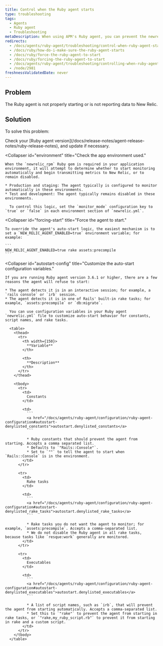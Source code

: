 ```yaml
---
title: Control when the Ruby agent starts
type: troubleshooting
tags:
  - Agents
  - Ruby agent
  - Troubleshooting
metaDescription: When using APM's Ruby agent, you can prevent the newrelic_rpm gem from starting, or force it to start if it is not reporting data.
redirects:
  - /docs/agents/ruby-agent/troubleshooting/control-when-ruby-agent-starts
  - /docs/ruby/how-do-i-make-sure-the-ruby-agent-starts
  - /docs/ruby/force-the-ruby-agent-to-start
  - /docs/ruby/forcing-the-ruby-agent-to-start
  - /docs/agents/ruby-agent/troubleshooting/controlling-when-ruby-agent-starts
  - /node/2981
freshnessValidatedDate: never
---
```


## Problem

The Ruby agent is not properly starting or is not reporting data to New Relic.

## Solution

To solve this problem:

<CollapserGroup>
  <Collapser
    id="version-3-6-1-or-later"
    title="Check your Ruby agent version."
  >
    Check your [Ruby agent version](/docs/release-notes/agent-release-notes/ruby-release-notes), and update if necessary.
  </Collapser>

  <Collapser
    id="environment"
    title="Check the app environment used."
  >
    When the `newrelic_rpm` Ruby gem is required in your application environment, it will attempt to determine whether to start monitoring automatically and begin transmitting metrics to New Relic, or to remain disabled.

    * Production and staging: The agent typically is configured to monitor automatically in these environments.
    * Test and development: The agent typically remains disabled in these environments.

      To control this logic, set the `monitor_mode` configuration key to `true` or `false` in each environment section of `newrelic.yml`.
  </Collapser>

  <Collapser
    id="forcing-start"
    title="Force the agent to start."
  >
    To override the agent's auto-start logic, the easiest mechanism is to set a `NEW_RELIC_AGENT_ENABLED=true` environment variable; for example:

    ```
    NEW_RELIC_AGENT_ENABLED=true rake assets:precompile
    ```
  </Collapser>

  <Collapser
    id="autostart-config"
    title="Customize the auto-start configuration variables."
  >
    If you are running Ruby agent version 3.6.1 or higher, there are a few reasons the agent will refuse to start:

    * The agent detects it is in an interactive session; for example, a `rails console` or `irb` session.
    * The agent detects it is in one of Rails' built-in rake tasks; for example, `assets:precompile` or `db:migrate`.

      You can use configuration variables in your Ruby agent `newrelic.yml` file to customize auto-start behavior for constants, script names, and rake tasks.

      <table>
        <thead>
          <tr>
            <th width={150}>
              **Variable**
            </th>

            <th>
              **Description**
            </th>
          </tr>
        </thead>

        <tbody>
          <tr>
            <td>
              Constants
            </td>

            <td>
              ```
              <a href="/docs/agents/ruby-agent/configuration/ruby-agent-configuration#autostart-denylisted_constants">autostart.denylisted_constants</a>
              ```

              * Ruby constants that should prevent the agent from starting. Accepts a comma separated list.
              * Defaults to `"Rails::Console"`.
              * Set to `""` to tell the agent to start when `Rails::Console` is in the environment.
            </td>
          </tr>

          <tr>
            <td>
              Rake tasks
            </td>

            <td>
              ```
              <a href="/docs/agents/ruby-agent/configuration/ruby-agent-configuration#autostart-denylisted_rake_tasks">autostart.denylisted_rake_tasks</a>
              ```

              * Rake tasks you do not want the agent to monitor; for example, `assets:precompile`. Accepts a comma-separated list.
              * We do not disable the Ruby agent in all rake tasks, because tasks like `resque:work` generally are monitored.
            </td>
          </tr>

          <tr>
            <td>
              Executables
            </td>

            <td>
              ```
              <a href="/docs/agents/ruby-agent/configuration/ruby-agent-configuration#autostart-denylisted_executables">autostart.denylisted_executables</a>
              ```

              * A list of script names, such as `irb`, that will prevent the agent from starting automatically. Accepts a comma-separated list.
              * Set this to `"rake"` to prevent the agent from starting in rake tasks, or `"rake,my_ruby_script.rb"` to prevent it from starting in rake and a custom script.
            </td>
          </tr>
        </tbody>
      </table>
  </Collapser>
</CollapserGroup>
